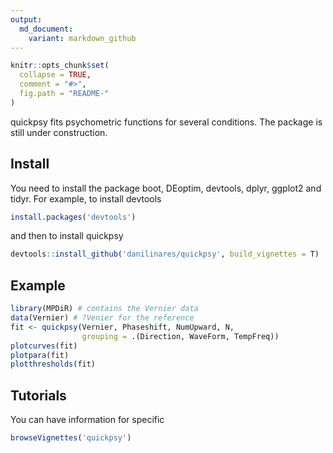 ```yaml
---
output:
  md_document:
    variant: markdown_github
---
```


<!-- README.md is generated from README.Rmd. Please edit that file -->

```r
knitr::opts_chunk$set(
  collapse = TRUE,
  comment = "#>",
  fig.path = "README-"
)
```

quickpsy fits psychometric functions for several conditions. The package is 
still under construction. 

## Install

You need to install the package boot, DEoptim, devtools, dplyr, ggplot2 and 
tidyr.
For example, to install devtools

```R
install.packages('devtools')
```

and then to install quickpsy

```R
devtools::install_github('danilinares/quickpsy', build_vignettes = T)
```

## Example

```R
library(MPDiR) # contains the Vernier data
data(Vernier) # ?Venier for the reference
fit <- quickpsy(Vernier, Phaseshift, NumUpward, N,
                grouping = .(Direction, WaveForm, TempFreq))
plotcurves(fit)
plotpara(fit)
plotthresholds(fit)
```

## Tutorials

You can have information for specific 
```R
browseVignettes('quickpsy')
```

